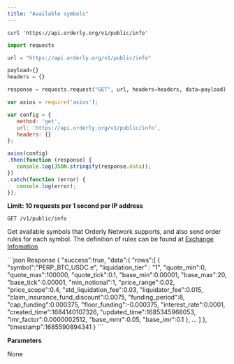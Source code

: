 ```yaml
---
title: "Available symbols"
---
```


<RequestExample>

``` shell shell
curl 'https://api.orderly.org/v1/public/info'
```

```python python
import requests

url = "https://api.orderly.org/v1/public/info"

payload={}
headers = {}

response = requests.request("GET", url, headers=headers, data=payload)
```

```javascript javascript
var axios = require('axios');

var config = {
   method: 'get',
   url: 'https://api.orderly.org/v1/public/info',
   headers: {}
};

axios(config)
.then(function (response) {
   console.log(JSON.stringify(response.data));
})
.catch(function (error) {
   console.log(error);
});
```
</RequestExample>

**Limit: 10 requests per 1 second per IP address**

`GET /v1/public/info`

Get available symbols that Orderly Network supports, and also send order rules for each symbol. The definition of rules can be found at [Exchange Infomation](#exchange-information)

<ResponseExample>
```json Response
{
   "success":true,
   "data":{
      "rows":[
         {
            "symbol":"PERP_BTC_USDC.e",
            "liquidation_tier" : "1",
            "quote_min":0,
            "quote_max":100000,
            "quote_tick":0.1,
            "base_min":0.00001,
            "base_max":20,
            "base_tick":0.00001,
            "min_notional":1,
            "price_range":0.02,
            "price_scope":0.4,
            "std_liquidation_fee":0.03,
            "liquidator_fee":0.015,
            "claim_insurance_fund_discount":0.0075,
            "funding_period":8,
            "cap_funding":0.000375,
            "floor_funding":-0.000375,
            "interest_rate":0.0001,
            "created_time":1684140107326,
            "updated_time":1685345968053,
            "imr_factor":0.0000002512,
            "base_mmr":0.05,
            "base_imr":0.1
         },
         ...
      ]
   },
   "timestamp":1685590894341
}
```
</ResponseExample>

**Parameters**

None